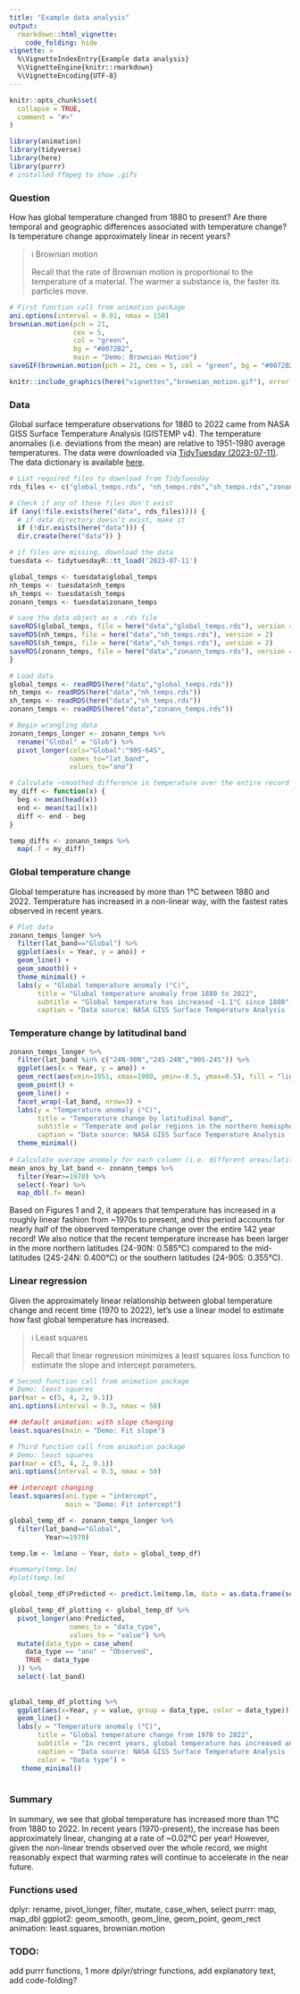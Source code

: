 ```yaml
---
title: "Example data analysis"
output: 
  rmarkdown::html_vignette:
    code_folding: hide
vignette: >
  %\VignetteIndexEntry{Example data analysis}
  %\VignetteEngine{knitr::rmarkdown}
  %\VignetteEncoding{UTF-8}
---
```


```r
knitr::opts_chunk$set(
  collapse = TRUE,
  comment = "#>"
)
```

```r
library(animation)
library(tidyverse)
library(here)
library(purrr)
# installed ffmpeg to show .gifs
```

### Question  

How has global temperature changed from 1880 to present? Are there temporal and geographic differences associated with temperature change? Is temperature change approximately linear in recent years? 

> ℹ️ Brownian motion
>
> Recall that the rate of Brownian motion is proportional to the temperature of a material. The warmer a substance is, the faster its particles move.


```r
# First function call from animation package
ani.options(interval = 0.01, nmax = 150)
brownian.motion(pch = 21, 
                cex = 5, 
                col = "green", 
                bg = "#0072B2", 
                main = "Demo: Brownian Motion")
saveGIF(brownian.motion(pch = 21, cex = 5, col = "green", bg = "#0072B2", main = "Demonstration of Brownian Motion"), movie.name="brownian_motion.gif")

```

```r
knitr::include_graphics(here("vignettes","brownian_motion.gif"), error = FALSE)
```


### Data  

Global surface temperature observations for 1880 to 2022 came from NASA GISS Surface Temperature Analysis (GISTEMP v4). The temperature anomalies (i.e. deviations from the mean) are relative to 1951-1980 average temperatures. The data were downloaded via [TidyTuesday (2023-07-11)](https://github.com/rfordatascience/tidytuesday/tree/master/data/2023/2023-07-11). The data dictionary is available [here](https://github.com/rfordatascience/tidytuesday/blob/master/data/2023/2023-07-11/readme.md#data-dictionary).


```r
# List required files to download from TidyTuesday
rds_files <- c("global_temps.rds", "nh_temps.rds","sh_temps.rds","zonann_temps.rds")

# Check if any of these files don't exist
if (any(!file.exists(here("data", rds_files)))) {
  # if data directory doesn't exist, make it
  if (!dir.exists(here("data"))) {
  dir.create(here("data")) }

# if files are missing, download the data
tuesdata <- tidytuesdayR::tt_load('2023-07-11')

global_temps <- tuesdata$global_temps
nh_temps <- tuesdata$nh_temps
sh_temps <- tuesdata$sh_temps
zonann_temps <- tuesdata$zonann_temps

# save the data object as a .rds file
saveRDS(global_temps, file = here("data","global_temps.rds"), version = 2)
saveRDS(nh_temps, file = here("data","nh_temps.rds"), version = 2)
saveRDS(sh_temps, file = here("data","sh_temps.rds"), version = 2)
saveRDS(zonann_temps, file = here("data","zonann_temps.rds"), version = 2)
}

# Load data
global_temps <- readRDS(here("data","global_temps.rds"))
nh_temps <- readRDS(here("data","nh_temps.rds"))
sh_temps <- readRDS(here("data","sh_temps.rds"))
zonann_temps <- readRDS(here("data","zonann_temps.rds"))

```


```r
# Begin wrangling data
zonann_temps_longer <- zonann_temps %>%
  rename("Global" = "Glob") %>%
  pivot_longer(cols="Global":"90S-64S",
               names_to="lat_band",
               values_to="ano")

# Calculate ~smoothed difference in temperature over the entire record
my_diff <- function(x) {
  beg <- mean(head(x))
  end <- mean(tail(x))
  diff <- end - beg
}

temp_diffs <- zonann_temps %>%
  map(.f = my_diff)

```

### Global temperature change
Global temperature has increased by more than 1°C between 1880 and 2022. Temperature has increased in a non-linear way, with the fastest rates observed in recent years. 

```r
# Plot data
zonann_temps_longer %>% 
  filter(lat_band=="Global") %>%
  ggplot(aes(x = Year, y = ano)) +
  geom_line() +
  geom_smooth() +
  theme_minimal() +
  labs(y = "Global temperature anomaly (°C)",
       title = "Global temperature anomaly from 1880 to 2022",
       subtitle = "Global temperature has increased ~1.1°C since 1880",
       caption = "Data source: NASA GISS Surface Temperature Analysis (GISTEMP v4)")


```

### Temperature change by latitudinal band

```r
zonann_temps_longer %>%
  filter(lat_band %in% c("24N-90N","24S-24N","90S-24S")) %>%
  ggplot(aes(x = Year, y = ano)) +
  geom_rect(aes(xmin=1951, xmax=1980, ymin=-0.5, ymax=0.5), fill = "lightblue", alpha=0.01) +
  geom_point() +
  geom_line() +
  facet_wrap(~lat_band, nrow=3) +
  labs(y = "Temperature anomaly (°C)",
       title = "Temperature change by latitudinal band",
       subtitle = "Temperate and polar regions in the northern hemisphere (24-90N) experienced \nhigher variability and larger overall temperature change.",
       caption = "Data source: NASA GISS Surface Temperature Analysis (GISTEMP v4)") +
  theme_minimal()
  
# Calculate average anomaly for each column (i.e. different areas/latitude bands) in recent past (1970-2022)
mean_anos_by_lat_band <- zonann_temps %>%
  filter(Year>=1970) %>%
  select(-Year) %>%
  map_dbl(.f= mean)

```

Based on Figures 1 and 2, it appears that temperature has increased in a roughly linear fashion from ~1970s to present, and this period accounts for nearly half of the observed temperature change over the entire 142 year record! We also notice that the recent temperature increase has been larger in the more northern latitudes (24-90N: 0.585°C) compared to the mid-latitudes (24S-24N: 0.400°C) or the southern latitudes (24-90S: 0.355°C). 

### Linear regression
Given the approximately linear relationship between global temperature change and recent time (1970 to 2022), let's use a linear model to estimate how fast global temperature has increased.

> ℹ️ Least squares
>
> Recall that linear regression minimizes a least squares loss function to estimate the slope and intercept parameters.


```r
# Second function call from animation package
# Demo: least squares 
par(mar = c(5, 4, 2, 0.1))
ani.options(interval = 0.3, nmax = 50)

## default animation: with slope changing
least.squares(main = "Demo: Fit slope")

```

```r
# Third function call from animation package
# Demo: least squares 
par(mar = c(5, 4, 2, 0.1))
ani.options(interval = 0.3, nmax = 50)

## intercept changing
least.squares(ani.type = "intercept",
              main = "Demo: Fit intercept")

```


```r
global_temp_df <- zonann_temps_longer %>%
  filter(lat_band=="Global",
         Year>=1970)

temp.lm <- lm(ano ~ Year, data = global_temp_df)

#summary(temp.lm)
#plot(temp.lm)

global_temp_df$Predicted <- predict.lm(temp.lm, data = as.data.frame(seq(1970, 2022,1)))

```


```r
global_temp_df_plotting <- global_temp_df %>%
  pivot_longer(ano:Predicted,
               names_to = "data_type",
               values_to = "value") %>%
  mutate(data_type = case_when(
    data_type == "ano" ~ "Observed",
    TRUE ~ data_type
  )) %>%
  select(-lat_band)
  
  
global_temp_df_plotting %>%
  ggplot(aes(x=Year, y = value, group = data_type, color = data_type)) +
  geom_line() +
  labs(y = "Temperature anomaly (°C)",
       title = "Global temperature change from 1970 to 2022",
       subtitle = "In recent years, global temperature has increased an average of ~0.02 °C per year.",
       caption = "Data source: NASA GISS Surface Temperature Analysis (GISTEMP v4)",
       color = "Data type") +
   theme_minimal()
  
```


### Summary  
In summary, we see that global temperature has increased more than 1°C from 1880 to 2022. In recent years (1970-present), the increase has been approximately linear, changing at a rate of ~0.02°C per year! However, given the non-linear trends observed over the whole record, we might reasonably expect that warming rates will continue to accelerate in the near future.


### Functions used

dplyr: rename, pivot_longer, filter, mutate, case_when, select
purrr: map, map_dbl
ggplot2: geom_smooth, geom_line, geom_point, geom_rect
animation: least.squares, brownian.motion

### TODO:
add purrr functions, 1 more dplyr/stringr functions, add explanatory text, add code-folding?

